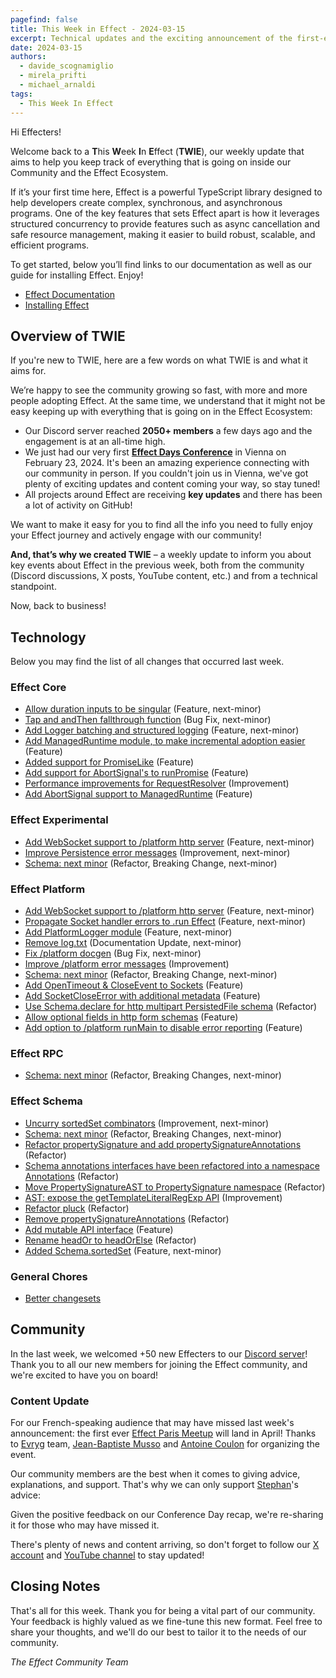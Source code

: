 ```yaml
---
pagefind: false
title: This Week in Effect - 2024-03-15
excerpt: Technical updates and the exciting announcement of the first-ever Effect Paris meetup in April!
date: 2024-03-15
authors:
  - davide_scognamiglio
  - mirela_prifti
  - michael_arnaldi
tags:
  - This Week In Effect
---
```



Hi Effecters!

Welcome back to a **T**his **W**eek **I**n **E**ffect (**TWIE**), our weekly update that aims to help you keep track of everything that is going on inside our Community and the Effect Ecosystem.

If it’s your first time here, Effect is a powerful TypeScript library designed to help developers create complex, synchronous, and asynchronous programs. One of the key features that sets Effect apart is how it leverages structured concurrency to provide features such as async cancellation and safe resource management, making it easier to build robust, scalable, and efficient programs.

To get started, below you’ll find links to our documentation as well as our guide for installing Effect. Enjoy!

- [Effect Documentation](/docs/getting-started/introduction/)
- [Installing Effect](/docs/getting-started/installation/)

## Overview of TWIE

If you're new to TWIE, here are a few words on what TWIE is and what it aims for.

We’re happy to see the community growing so fast, with more and more people adopting Effect. At the same time, we understand that it might not be easy keeping up with everything that is going on in the Effect Ecosystem:

- Our Discord server reached **2050+ members** a few days ago and the engagement is at an all-time high.
- We just had our very first **[Effect Days Conference](/events/effect-days/)** in Vienna on February 23, 2024. It's been an amazing experience connecting with our community in person. If you couldn't join us in Vienna, we've got plenty of exciting updates and content coming your way, so stay tuned!
- All projects around Effect are receiving **key updates** and there has been a lot of activity on GitHub!

We want to make it easy for you to find all the info you need to fully enjoy your Effect journey and actively engage with our community!

**And, that’s why we created TWIE** – a weekly update to inform you about key events about Effect in the previous week, both from the community (Discord discussions, X posts, YouTube content, etc.) and from a technical standpoint.

Now, back to business!

## Technology

Below you may find the list of all changes that occurred last week.

### Effect Core

- [Allow duration inputs to be singular](https://github.com/Effect-TS/effect/pull/2263) (Feature, next-minor)
- [Tap and andThen fallthrough function](https://github.com/Effect-TS/effect/pull/2264) (Bug Fix, next-minor)
- [Add Logger batching and structured logging](https://github.com/Effect-TS/effect/pull/2270) (Feature, next-minor)
- [Add ManagedRuntime module, to make incremental adoption easier](https://github.com/Effect-TS/effect/pull/2211) (Feature)
- [Added support for PromiseLike](https://github.com/Effect-TS/effect/pull/2280) (Feature)
- [Add support for AbortSignal's to runPromise](https://github.com/Effect-TS/effect/pull/2285) (Feature)
- [Performance improvements for RequestResolver](https://github.com/Effect-TS/effect/pull/2288) (Improvement)
- [Add AbortSignal support to ManagedRuntime](https://github.com/Effect-TS/effect/pull/2293) (Feature)

### Effect Experimental

- [Add WebSocket support to /platform http server](https://github.com/Effect-TS/effect/pull/2261) (Feature, next-minor)
- [Improve Persistence error messages](https://github.com/Effect-TS/effect/pull/2274) (Improvement, next-minor)
- [Schema: next minor](https://github.com/Effect-TS/effect/pull/2172) (Refactor, Breaking Change, next-minor)

### Effect Platform

- [Add WebSocket support to /platform http server](https://github.com/Effect-TS/effect/pull/2261) (Feature, next-minor)
- [Propagate Socket handler errors to .run Effect](https://github.com/Effect-TS/effect/pull/2267) (Feature, next-minor)
- [Add PlatformLogger module](https://github.com/Effect-TS/effect/pull/2269) (Feature, next-minor)
- [Remove log.txt](https://github.com/Effect-TS/effect/pull/2272) (Documentation Update, next-minor)
- [Fix /platform docgen](https://github.com/Effect-TS/effect/pull/2272) (Bug Fix, next-minor)
- [Improve /platform error messages](https://github.com/Effect-TS/effect/pull/2276) (Improvement)
- [Schema: next minor](https://github.com/Effect-TS/effect/pull/2172) (Refactor, Breaking Change, next-minor)
- [Add OpenTimeout & CloseEvent to Sockets](https://github.com/Effect-TS/effect/pull/2281) (Feature)
- [Add SocketCloseError with additional metadata](https://github.com/Effect-TS/effect/pull/2283) (Feature)
- [Use Schema.declare for http multipart PersistedFile schema](https://github.com/Effect-TS/effect/pull/2284) (Refactor)
- [Allow optional fields in http form schemas](https://github.com/Effect-TS/effect/pull/2286) (Feature)
- [Add option to /platform runMain to disable error reporting](https://github.com/Effect-TS/effect/pull/2287) (Feature)

### Effect RPC

- [Schema: next minor](https://github.com/Effect-TS/effect/pull/2172) (Refactor, Breaking Changes, next-minor)

### Effect Schema

- [Uncurry sortedSet combinators](https://github.com/Effect-TS/effect/pull/2265) (Improvement, next-minor)
- [Schema: next minor](https://github.com/Effect-TS/effect/pull/2172) (Refactor, Breaking Changes, next-minor)
- [Refactor propertySignature and add propertySignatureAnnotations](https://github.com/Effect-TS/effect/pull/2282) (Refactor)
- [Schema annotations interfaces have been refactored into a namespace Annotations](https://github.com/Effect-TS/effect/pull/2289) (Refactor)
- [Move PropertySignatureAST to PropertySignature namespace](https://github.com/Effect-TS/effect/pull/2291) (Refactor)
- [AST: expose the getTemplateLiteralRegExp API](https://github.com/Effect-TS/effect/pull/2292) (Improvement)
- [Refactor pluck](https://github.com/Effect-TS/effect/pull/2294) (Refactor)
- [Remove propertySignatureAnnotations](https://github.com/Effect-TS/effect/pull/2295) (Refactor)
- [Add mutable API interface](https://github.com/Effect-TS/effect/pull/2297) (Feature)
- [Rename headOr to headOrElse](https://github.com/Effect-TS/effect/pull/2298) (Refactor)
- [Added Schema.sortedSet](https://github.com/Effect-TS/effect/pull/2241) (Feature, next-minor)

### General Chores

- [Better changesets](https://github.com/Effect-TS/effect/pull/2279)

## Community

In the last week, we welcomed +50 new Effecters to our [Discord server](https://discord.gg/effect-ts)! Thank you to all our new members for joining the Effect community, and we're excited to have you on board!

### Content Update

For our French-speaking audience that may have missed last week's announcement: the first ever [Effect Paris Meetup](https://www.meetup.com/fr-FR/effect-paris/) will land in April! Thanks to [Evryg](https://www.evryg.com) team, [Jean-Baptiste Musso](https://twitter.com/jbmusso) and [Antoine Coulon](https://twitter.com/c9antoine) for organizing the event.

<Tweet id="1764621821184262629" />

Our community members are the best when it comes to giving advice, explanations, and support. That's why we can only support [Stephan](https://twitter.com/stephaneledorze)'s advice:

<Tweet id="1766121534744125869" />

Given the positive feedback on our Conference Day recap, we're re-sharing it for those who may have missed it.

<YouTube
  id="https://www.youtube.com/embed/CfbR-1XRlTA?si=hCRw4ORgro9w2wd1"
  title="Effect Days 2024 Recap"
/>

There's plenty of news and content arriving, so don't forget to follow our [X account](https://twitter.com/EffectTS_) and [YouTube channel](https://www.youtube.com/@effect-ts) to stay updated!

## Closing Notes

That's all for this week. Thank you for being a vital part of our community. Your feedback is highly valued as we fine-tune this new format. Feel free to share your thoughts, and we'll do our best to tailor it to the needs of our community.

_The Effect Community Team_
